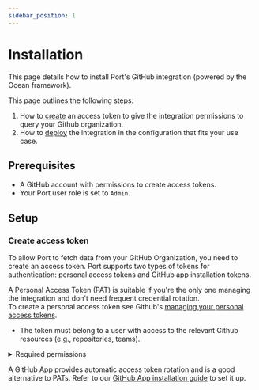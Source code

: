 ```yaml
---
sidebar_position: 1
---
```



# Installation

This page details how to install Port's GitHub integration (powered by the Ocean framework).

This page outlines the following steps:

1. How to [create](#create-access-token) an access token to give the integration permissions to query your Github organization.
2. How to [deploy](#deploy-the-integration) the integration in the configuration that fits your use case.

## Prerequisites

- A GitHub account with permissions to create access tokens.
- Your Port user role is set to `Admin`.

## Setup

### Create access token

To allow Port to fetch data from your GitHub Organization, you need to create an access token. Port supports two types of tokens for authentication: personal access tokens and GitHub app installation tokens.

<Tabs>
<TabItem value="pat" label="Personal Access Token (PAT)">

A Personal Access Token (PAT) is suitable if you're the only one managing the integration and don't need frequent credential rotation.  
To create a personal access token see Github's [managing your personal access tokens](https://docs.github.com/en/authentication/keeping-your-account-and-data-secure/managing-your-personal-access-tokens).

- The token must belong to a user with access to the relevant Github resources (e.g., repositories, teams).

<details>
  <summary>Required permissions</summary>

  These are the necessary permissions if you're creating a fine-grained PAT.

  **Repository permissions:**
  - **Content**: Readonly
  - **Metadata**: Readonly
  - **Pull Requests**: Readonly
  
  **Organization permissions:**
  - **Webhooks**: Read and Write (for managing webhook)


:::note Default permissions
You will be prompted to confirm the above listed permissions when creating a personal access token.

Permissions can be given to selected repositories in your organization, or to all repositories.   
You can reconfigure the permission at any time, giving it access to new repositories, or removing access.

:::
</details>

</TabItem>
<TabItem value="github-app" label="GitHub App">

A GitHub App provides automatic access token rotation and is a good alternative to PATs. Refer to our [GitHub App installation guide](./github-app.mdx) to set it up.

</TabItem>
</Tabs>

<InstallMethods setupName="classic" />
